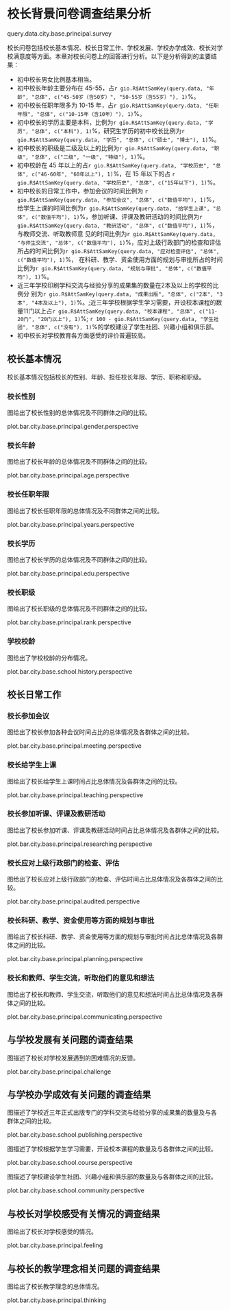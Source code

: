 <!--  chapter  -->

\mytext

# 校长背景问卷调查结果分析

query.data.city.base.principal.survey

校长问卷包括校长基本情况、校长日常工作、学校发展、学校办学成效、校长对学校满意度等方面。本章对校长问卷上的回答进行分析。以下是分析得到的主要结果：

- 初中校长男女比例基本相当。
- 初中校长年龄主要分布在 45-55，占`r gio.R$AttSamKey(query.data, "年龄", "总体", c("45-50岁（含50岁）", "50-55岁（含55岁）"), 1)`%。
- 初中校长任职年限多为 10-15 年，占`r gio.R$AttSamKey(query.data, "任职年限", "总体", c("10-15年（含10年）"), 1)`%。
- 初中校长的学历主要是本科，比例为`r gio.R$AttSamKey(query.data, "学历", "总体", c("本科"), 1)`%，研究生学历的初中校长比例为`r gio.R$AttSamKey(query.data, "学历", "总体", c("硕士", "博士"), 1)`%。
- 初中校长的职级是二级及以上的比例为`r gio.R$AttSamKey(query.data, "职级", "总体", c("二级", "一级", "特级"), 1)`%。
- 初中校龄在 45 年以上的占`r gio.R$AttSamKey(query.data, "学校历史", "总体", c("46-60年", "60年以上"), 1)`%，在 15 年以下的占 `r gio.R$AttSamKey(query.data, "学校历史", "总体", c("15年以下"), 1)`%。
- 初中校长的日常工作中，参加会议的时间比例为 `r gio.R$AttSamKey(query.data, "参加会议", "总体", c("数值平均"), 1)`%，给学生上课的时间比例为`r gio.R$AttSamKey(query.data, "给学生上课", "总体", c("数值平均"), 1)`%，参加听课、评课及教研活动的时间比例为`r gio.R$AttSamKey(query.data, "教研活动", "总体", c("数值平均"), 1)`%，与教师交流、听取教师意 见的时间比例为`r gio.R$AttSamKey(query.data, "与师生交流", "总体", c("数值平均"), 1)`%，应对上级行政部门的检查和评估所占的时间比例为`r gio.R$AttSamKey(query.data, "应对检查评估", "总体", c("数值平均"), 1)`%， 在科研、教学、资金使用方面的规划与审批所占的时间比例为`r gio.R$AttSamKey(query.data, "规划与审批", "总体", c("数值平均"), 1)`%。
- 近三年学校印刷学科交流与经验分享的成果集的数量在2本及以上的学校的比例分 别为`r gio.R$AttSamKey(query.data, "成果出版", "总体", c("2本", "3本", "4本及以上"), 1)`%。;近三年学校根据学生学习需要，开设校本课程的数量11门以上占`r gio.R$AttSamKey(query.data, "校本课程", "总体", c("11-20门", "20门以上"), 1)`%; `r 100 - gio.R$AttSamKey(query.data, "学生社团", "总体", c("没有"), 1)`%的学校建设了学生社团、兴趣小组和俱乐部。
- 初中校长对学校教育各方面感受的评价普遍较高。

## 校长基本情况

校长基本情况包括校长的性别、年龄、担任校长年限、学历、职称和职级。

### 校长性别

图\ref{fig: `r gio.R$GetPlotTitle("plot.bar.city.base.principal.gender.perspective")`}给出了校长性别的总体情况及不同群体之间的比较。

plot.bar.city.base.principal.gender.perspective

### 校长年龄

图\ref{fig: `r gio.R$GetPlotTitle("plot.bar.city.base.principal.age.perspective")`}给出了校长年龄的总体情况及不同群体之间的比较。

plot.bar.city.base.principal.age.perspective

### 校长任职年限

图\ref{fig: `r gio.R$GetPlotTitle("plot.bar.city.base.principal.years.perspective")`}给出了校长任职年限的总体情况及不同群体之间的比较。

plot.bar.city.base.principal.years.perspective


### 校长学历

图\ref{fig: `r gio.R$GetPlotTitle("plot.bar.city.base.principal.edu.perspective")`}给出了校长学历的总体情况及不同群体之间的比较。

plot.bar.city.base.principal.edu.perspective


### 校长职级

图\ref{fig: `r gio.R$GetPlotTitle("plot.bar.city.base.principal.rank.perspective")`}给出了校长职级的总体情况及不同群体之间的比较。

plot.bar.city.base.principal.rank.perspective

### 学校校龄

图\ref{fig: `r gio.R$GetPlotTitle("plot.bar.city.base.school.history.perspective")`}给出了学校校龄的分布情况。

plot.bar.city.base.school.history.perspective

## 校长日常工作

### 校长参加会议

图\ref{fig: `r gio.R$GetPlotTitle("plot.bar.city.base.principal.meeting.perspective")`}给出了校长参加各种会议时间占比的总体情况及各群体之间的比较。

plot.bar.city.base.principal.meeting.perspective

### 校长给学生上课

图\ref{fig: `r gio.R$GetPlotTitle("plot.bar.city.base.principal.teaching.perspective")`}给出了校长给学生上课时间占比总体情况及各群体之间的比较。

plot.bar.city.base.principal.teaching.perspective

### 校长参加听课、评课及教研活动

图\ref{fig: `r gio.R$GetPlotTitle("plot.bar.city.base.principal.researching.perspective")`}给出了校长参加听课、评课及教研活动时间占比总体情况及各群体之间的比较。

plot.bar.city.base.principal.researching.perspective

### 校长应对上级行政部门的检查、评估

图\ref{fig: `r gio.R$GetPlotTitle("plot.bar.city.base.principal.audited.perspective")`}给出了校长应对上级行政部门的检查、评估时间占比总体情况及各群体之间的比较。

plot.bar.city.base.principal.audited.perspective

### 校长科研、教学、资金使用等方面的规划与审批

图\ref{fig: `r gio.R$GetPlotTitle("plot.bar.city.base.principal.planning.perspective")`}给出了校长科研、教学、资金使用等方面的规划与审批时间占比总体情况及各群体之间的比较。

plot.bar.city.base.principal.planning.perspective

### 校长和教师、学生交流，听取他们的意见和想法

图\ref{fig: `r gio.R$GetPlotTitle("plot.bar.city.base.principal.communicating.perspective")`}给出了校长和教师、学生交流，听取他们的意见和想法时间占比总体情况及各群体之间的比较。

plot.bar.city.base.principal.communicating.perspective

## 与学校发展有关问题的调查结果

图\ref{fig: `r gio.R$GetPlotTitle("plot.bar.city.base.principal.communicating.perspective")`}描述了校长对学校发展遇到的困难情况的反馈。

plot.bar.city.base.principal.challenge

## 与学校办学成效有关问题的调查结果

图\ref{fig: `r gio.R$GetPlotTitle("plot.bar.city.base.school.publishing.perspective")`}描述了学校近三年正式出版专门的学科交流与经验分享的成果集的数量及与各 群体之间的比较。

plot.bar.city.base.school.publishing.perspective

图\ref{fig: `r gio.R$GetPlotTitle("plot.bar.city.base.school.course.perspective")`}描述了学校根据学生学习需要，开设校本课程的数量及与各群体之间的比较。

plot.bar.city.base.school.course.perspective

图\ref{fig: `r gio.R$GetPlotTitle("plot.bar.city.base.school.community.perspective")`}描述了学校建设学生社团、兴趣小组和俱乐部的数量及与各群体之间的比较。

plot.bar.city.base.school.community.perspective


## 与校长对学校感受有关情况的调查结果

图\ref{fig: `r gio.R$GetPlotTitle("plot.bar.city.base.principal.feeling")`}给出了校长对学校感受的情况。

plot.bar.city.base.principal.feeling

## 与校长的教学理念相关问题的调查结果

图\ref{fig: `r gio.R$GetPlotTitle("plot.bar.city.base.principal.thinking")`}给出了校长教学理念的总体情况。

plot.bar.city.base.principal.thinking

\clearpage

<!--  end of chapter -->
